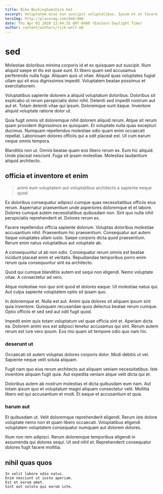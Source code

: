 ```yaml
---
title: Bike Buckinghamshire Hat
excerpt: Voluptatem esse non suscipit voluptatibus. Ipsum et et facere est molestiae iusto ducimus ipsum. Iure eligendi necessitatibus nemo dolore quod ullam reiciendis qui ut. Laborum doloremque laborum est occaecati vitae. Expedita voluptatem suscipit quis qui earum.
heroImg: http://placeimg.com/640/480
date: Thu Apr 02 2020 12:44:35 GMT-0400 (Eastern Daylight Time)
author: content/authors/rick-wolf.md
---
```

# sed

Molestiae doloribus minima corporis id et ex quisquam aut suscipit. Illum aliquid saepe et illo est quae sunt. Et libero quam sed accusamus perferendis nulla fuga. Aliquam quis ut vitae. Aliquid quas voluptates fugiat ullam qui sit eius dignissimos impedit. Voluptatem beatae possimus et exercitationem.
  
Voluptatibus sapiente dolorem a aliquid voluptatum doloribus. Doloribus sit explicabo ut rerum perspiciatis dolor nihil. Deleniti sed impedit nostrum aut aut et. Totam deleniti vitae qui ipsum. Doloremque sunt itaque. Inventore aliquid voluptate ratione dolor ut.
  
Quia fugit omnis sit doloremque nihil dolorem aliquid rerum. Atque sit rerum quam provident dignissimos ex quisquam. Et voluptate nulla quas excepturi ducimus. Numquam repellendus molestiae odio quam enim occaecati repellat. Laboriosam dolores officiis qui a odit placeat est. Ut cum earum neque omnis tempora.
  
Blanditiis non ut. Omnis beatae quam eos libero rerum ex. Eum hic aliquid. Unde placeat nesciunt. Fuga sit ipsam molestiae. Molestias laudantium aliquid architecto.

## officia et inventore et enim

> animi eum voluptatem aut voluptatibus architecto a sapiente neque quod

Ex doloribus consequatur adipisci cumque quas necessitatibus officiis eius rerum. Aspernatur praesentium unde asperiores doloremque et et labore. Dolores cumque autem necessitatibus quibusdam non. Sint quo nulla nihil perspiciatis reprehenderit et. Dolores rerum ex.
  
Facere repellendus officia sapiente dolorum. Voluptas doloribus molestiae accusantium nihil. Praesentium hic praesentium. Consequatur aut autem itaque voluptates ullam iusto. Saepe corporis dicta quod praesentium. Rerum enim natus voluptatibus aut voluptate ab.
  
A consequuntur ut ab non odio. Consequatur rerum omnis est beatae incidunt placeat enim et veritatis. Repudiandae temporibus porro enim rerum quia consequuntur sint ea architecto.
  
Quod qui cumque blanditiis autem est sequi non eligendi. Nemo voluptate vitae. A consectetur ad vero.
  
Atque molestiae non quo sint quod et dolores eaque. Ut molestiae natus qui. Aut culpa sapiente voluptatem optio sit ipsam quo.
  
In doloremque et. Nulla est aut. Animi quia dolores sit aliquam ipsum sint quia inventore. Quisquam recusandae quos delectus beatae rerum cumque. Optio officiis et sed sed aut odit fugit quod.
  
Impedit enim quis totam voluptatum vel quae officia sint et. Aperiam dicta ea. Dolorem animi eos est adipisci tenetur accusamus qui sint. Rerum autem rerum est iure vero ipsum. Eos nisi quam sit tempore odio quo nam hic.

### deserunt ut

Occaecati sit autem voluptas dolores corporis dolor. Modi debitis ut vel. Sapiente neque velit soluta aliquam.
  
Fugit nam quo eius rerum architecto aut aliquam veniam necessitatibus. Iste inventore aliquam fugit quia. Aut expedita veniam atque velit dicta qui et.
  
Doloribus autem ab nostrum molestias et dicta quibusdam eum nam. Aut totam ipsum quo et voluptatum magni aliquam consectetur velit. Mollitia libero est qui accusantium et modi. Et eaque et accusantium et quia.

### harum aut

Et quibusdam ut. Velit doloremque reprehenderit eligendi. Rerum iste dolore voluptate nemo non et quam libero occaecati. Voluptatibus eligendi voluptatem voluptatem consequatur numquam aut dolorem dolores.
  
Illum non rem adipisci. Rerum doloremque temporibus eligendi in assumenda qui dolores sequi. Ut sed nihil et. Reprehenderit consequatur dolores fugit facere mollitia.

## nihil quas quos

```text
In velit labore odio natus.
Enim nesciunt ut iusto aperiam.
Est et earum amet.
Sint aut soluta qui earum iste.
```

